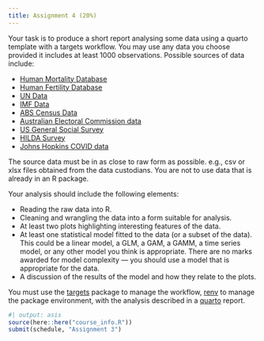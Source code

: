 ```yaml
---
title: Assignment 4 (20%)
---
```


Your task is to produce a short report analysing some data using a quarto template with a targets workflow. You may use any data you choose provided it includes at least 1000 observations. Possible sources of data include:

* [Human Mortality Database](https://mortality.org)
* [Human Fertility Database](https://humanfertility.org)
* [UN Data](https://data.un.org)
* [IMF Data](https://data.imf.org)
* [ABS Census Data](https://www.abs.gov.au/census/find-census-data/datapacks?release=2021)
* [Australian Electoral Commission data](https://www.aec.gov.au/election/downloads.htm)
* [US General Social Survey](https://gss.norc.org/get-the-data/)
* [HILDA Survey](https://melbourneinstitute.unimelb.edu.au/hilda)
* [Johns Hopkins COVID data](https://github.com/CSSEGISandData/COVID-19)

The source data must be in as close to raw form as possible. e.g., csv or xlsx files obtained from the data custodians. You are not to use data that is already in an R package.

Your analysis should include the following elements:

* Reading the raw data into R.
* Cleaning and wrangling the data into a form suitable for analysis.
* At least two plots highlighting interesting features of the data.
* At least one statistical model fitted to the data (or a subset of the data). This could be a linear model, a GLM, a GAM, a GAMM, a time series model, or any other model you think is appropriate. There are no marks awarded for model complexity --- you should use a model that is appropriate for the data.
* A discussion of the results of the model and how they relate to the plots.

You must use the [targets](https://books.ropensci.org/targets/) package to manage the workflow, [renv](https://rstudio.github.io/renv/) to manage the package environment, with the analysis described in a [quarto](https://quarto.org) report.


```r
#| output: asis
source(here::here("course_info.R"))
submit(schedule, "Assignment 3")
```
